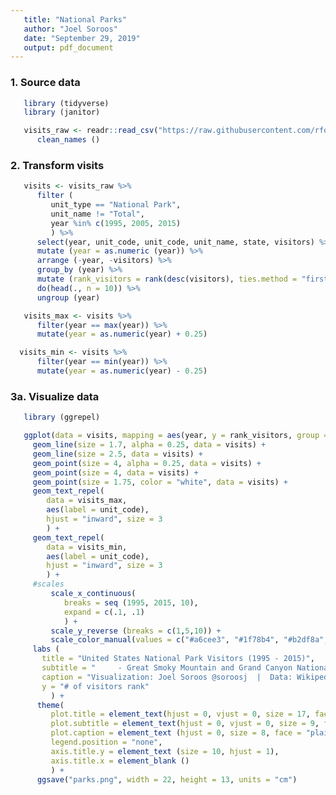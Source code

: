 ```yaml
---
   title: "National Parks"
   author: "Joel Soroos"
   date: "September 29, 2019"
   output: pdf_document
---
```



### 1. Source data
```r

   library (tidyverse)
   library (janitor) 

   visits_raw <- readr::read_csv("https://raw.githubusercontent.com/rfordatascience/tidytuesday/master/data/2019/2019-09-17/national_parks.csv") %>%
      clean_names ()
```


### 2.  Transform visits
```r

   visits <- visits_raw %>%
      filter (
         unit_type == "National Park",
         unit_name != "Total",
         year %in% c(1995, 2005, 2015)
         ) %>%
      select(year, unit_code, unit_code, unit_name, state, visitors) %>%
      mutate (year = as.numeric (year)) %>%
      arrange (-year, -visitors) %>%
      group_by (year) %>%
      mutate (rank_visitors = rank(desc(visitors), ties.method = "first")) %>%
      do(head(., n = 10)) %>%
      ungroup (year)

   visits_max <- visits %>%
      filter(year == max(year)) %>%
      mutate(year = as.numeric(year) + 0.25)

  visits_min <- visits %>%
      filter(year == min(year)) %>%
      mutate(year = as.numeric(year) - 0.25)

```


### 3a. Visualize data
```r

   library (ggrepel)

   ggplot(data = visits, mapping = aes(year, y = rank_visitors, group = unit_code, color = unit_code)) +
     geom_line(size = 1.7, alpha = 0.25, data = visits) +
     geom_line(size = 2.5, data = visits) +
     geom_point(size = 4, alpha = 0.25, data = visits) +
     geom_point(size = 4, data = visits) +
     geom_point(size = 1.75, color = "white", data = visits) +
     geom_text_repel(
        data = visits_max, 
        aes(label = unit_code), 
        hjust = "inward", size = 3
        ) +
     geom_text_repel(
        data = visits_min,
        aes(label = unit_code),
        hjust = "inward", size = 3
        ) +
     #scales
         scale_x_continuous(
            breaks = seq (1995, 2015, 10),
            expand = c(.1, .1)
            ) +
         scale_y_reverse (breaks = c(1,5,10)) +
         scale_color_manual(values = c("#a6cee3", "#1f78b4", "#b2df8a", "#33a02c", "#fb9a99", "#e31a1c", "#fdbf6f", "#ff7f00", "#cab2d6", "#6a3d9a", "#ffff99")) +
     labs (
       title = "United States National Park Visitors (1995 - 2015)",
       subtitle = "     - Great Smoky Mountain and Grand Canyon National Parks continue as #1 and #2 most visited.\n     - Rocky Mountain National Park has grown from #7 to #3 while Olympic National Park has slipped from #4 to #7.",
       caption = "Visualization: Joel Soroos @soroosj  |  Data: Wikipedia via R4DS Tidy Tuesday",
       y = "# of visitors rank"
         ) +
      theme(
         plot.title = element_text(hjust = 0, vjust = 0, size = 17, face = "bold", margin = margin (0,0,3,0)),
         plot.subtitle = element_text(hjust = 0, vjust = 0, size = 9, face = "bold", margin = margin (0,0,20,0)),
         plot.caption = element_text (hjust = 0, size = 8, face = "plain", margin = margin (20,0,0,0), color="#6D7C83"),
         legend.position = "none",
         axis.title.y = element_text (size = 10, hjust = 1),
         axis.title.x = element_blank ()
         ) +
      ggsave("parks.png", width = 22, height = 13, units = "cm")
```












